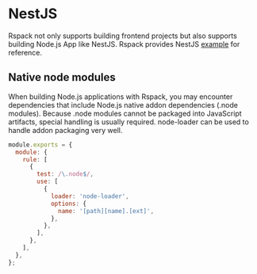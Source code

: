 # NestJS

Rspack not only supports building frontend projects but also supports building Node.js App like NestJS.
Rspack provides NestJS [example](https://github.com/rspack-contrib/rspack-examples/tree/main/rspack/nestjs) for reference.

## Native node modules

When building Node.js applications with Rspack, you may encounter dependencies that include Node.js native addon dependencies (.node modules). Because .node modules cannot be packaged into JavaScript artifacts, special handling is usually required. node-loader can be used to handle addon packaging very well.

```js title="rspack.config.js"
module.exports = {
  module: {
    rule: [
      {
        test: /\.node$/,
        use: [
          {
            loader: 'node-loader',
            options: {
              name: '[path][name].[ext]',
            },
          },
        ],
      },
    ],
  },
};
```
